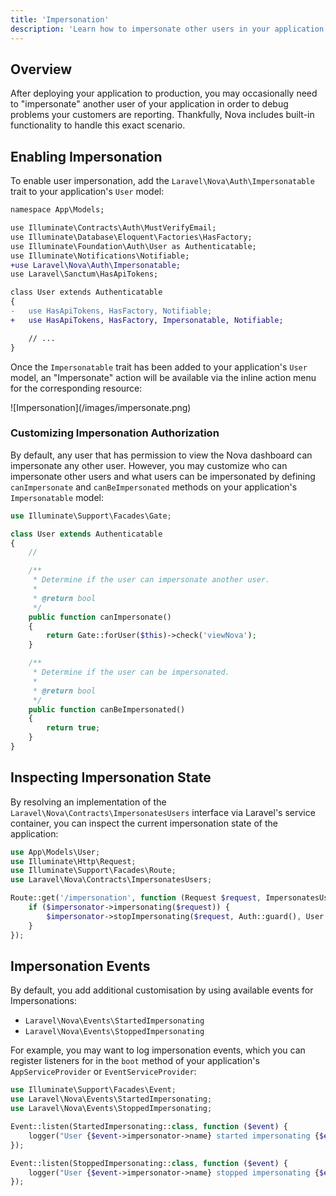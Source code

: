 ```yaml
---
title: 'Impersonation'
description: 'Learn how to impersonate other users in your application.'
---
```


## Overview

After deploying your application to production, you may occasionally need to "impersonate" another user of your application in order to debug problems your customers are reporting. Thankfully, Nova includes built-in functionality to handle this exact scenario.

## Enabling Impersonation

To enable user impersonation, add the `Laravel\Nova\Auth\Impersonatable` trait to your application's `User` model:

```diff app/Models/User.php
namespace App\Models;

use Illuminate\Contracts\Auth\MustVerifyEmail;
use Illuminate\Database\Eloquent\Factories\HasFactory;
use Illuminate\Foundation\Auth\User as Authenticatable;
use Illuminate\Notifications\Notifiable;
+use Laravel\Nova\Auth\Impersonatable;
use Laravel\Sanctum\HasApiTokens;

class User extends Authenticatable
{
-   use HasApiTokens, HasFactory, Notifiable;
+   use HasApiTokens, HasFactory, Impersonatable, Notifiable;

    // ...
}
```

Once the `Impersonatable` trait has been added to your application's `User` model, an "Impersonate" action will be available via the inline action menu for the corresponding resource:

<Frame>
![Impersonation](/images/impersonate.png)
</Frame>

### Customizing Impersonation Authorization

By default, any user that has permission to view the Nova dashboard can impersonate any other user. However, you may customize who can impersonate other users and what users can be impersonated by defining `canImpersonate` and `canBeImpersonated` methods on your application's `Impersonatable` model:

```php app/Models/User.php
use Illuminate\Support\Facades\Gate;

class User extends Authenticatable
{
    //

    /**
     * Determine if the user can impersonate another user.
     *
     * @return bool
     */
    public function canImpersonate()
    {
        return Gate::forUser($this)->check('viewNova');
    }

    /**
     * Determine if the user can be impersonated.
     *
     * @return bool
     */
    public function canBeImpersonated()
    {
        return true;
    }
}
```

## Inspecting Impersonation State

By resolving an implementation of the `Laravel\Nova\Contracts\ImpersonatesUsers` interface via Laravel's service container, you can inspect the current impersonation state of the application:

```php routes/web.php
use App\Models\User;
use Illuminate\Http\Request;
use Illuminate\Support\Facades\Route;
use Laravel\Nova\Contracts\ImpersonatesUsers;

Route::get('/impersonation', function (Request $request, ImpersonatesUsers $impersonator) {
    if ($impersonator->impersonating($request)) {
        $impersonator->stopImpersonating($request, Auth::guard(), User::class);
    }
});
```

## Impersonation Events

By default, you add additional customisation by using available events for Impersonations:

- `Laravel\Nova\Events\StartedImpersonating`
- `Laravel\Nova\Events\StoppedImpersonating`

For example, you may want to log impersonation events, which you can register listeners for in the `boot` method of your application's `AppServiceProvider` or  `EventServiceProvider`:

```php app/Providers/EventServiceProvider.php
use Illuminate\Support\Facades\Event;
use Laravel\Nova\Events\StartedImpersonating;
use Laravel\Nova\Events\StoppedImpersonating;

Event::listen(StartedImpersonating::class, function ($event) {
    logger("User {$event->impersonator->name} started impersonating {$event->impersonated->name}");
});

Event::listen(StoppedImpersonating::class, function ($event) {
    logger("User {$event->impersonator->name} stopped impersonating {$event->impersonated->name}");
});
```
